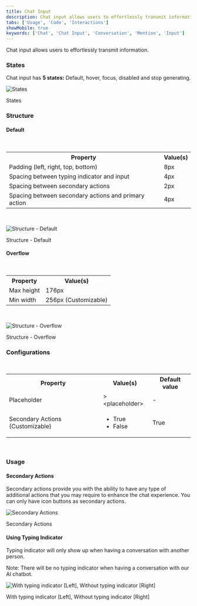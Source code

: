 ```yaml
---
title: Chat Input
description: Chat input allows users to effortlessly transmit information. 
tabs: ['Usage', 'Code', 'Interactions']
showMobile: true
keywords: ['Chat', 'Chat Input', 'Conversation', 'Mention', 'Input']
---
```


Chat input allows users to effortlessly transmit information. 

<Preview name="components-chat-chatinput-all--all" />

### States

Chat input has **5 states:** Default, hover, focus, disabled and stop generating.

![States](./images/states.png)
<Caption>States</Caption>

<br/>

### Structure

#### Default

<br/>

<table style={{width: "100%"}}>
  <tbody>
    <tr>
      <th style={{width:"50%",  textAlign: "left"}}>Property</th>
      <th style={{width:"50%",  textAlign: "left"}}>Value(s)</th>
    </tr>
    <tr style={{verticalAlign: "top"}}>
      <td>Padding (left, right, top, bottom)</td>
      <td>8px</td>
    </tr>
    <tr style={{verticalAlign: "top"}}>
      <td>Spacing between typing indicator and input</td>
      <td>4px</td>
    </tr>
    <tr style={{verticalAlign: "top"}}>
      <td>Spacing between secondary actions</td>
      <td>2px</td>
    </tr>
    <tr style={{verticalAlign: "top"}}>
      <td>Spacing between secondary actions and primary action</td>
      <td>4px</td>
    </tr>
  </tbody>
</table>
<br/>


![Structure - Default](./images/structure.png)
<Caption>Structure - Default</Caption>

<br/>

#### Overflow

<br/>

<table style={{width: "100%"}}>
  <tbody>
    <tr>
      <th style={{width:"50%",  textAlign: "left"}}>Property</th>
      <th style={{width:"50%",  textAlign: "left"}}>Value(s)</th>
    </tr>
    <tr style={{verticalAlign: "top"}}>
      <td>Max height</td>
      <td>176px</td>
    </tr>
    <tr style={{verticalAlign: "top"}}>
      <td>Min width</td>
      <td>256px (Customizable)</td>
    </tr>
  </tbody>
</table>
<br/>

![Structure - Overflow](./images/structure-overflow.png)
<Caption>Structure - Overflow</Caption>

<br/>

### Configurations

<br/>

<table style={{width: "100%"}}>
  <tbody>
    <tr>
      <th style={{width:"33%", textAlign: "left"}}>Property</th>
      <th style={{width:"33%", textAlign: "left"}}>Value(s)</th>
      <th style={{width:"33%", textAlign: "left"}}>Default value</th>
    </tr>
    <tr style={{verticalAlign: "top"}}>
      <td>Placeholder</td>
      <td>>&#60;placeholder&#62;</td>
      <td>-</td>
    </tr>
    <tr style={{verticalAlign: "top"}}>
      <td>Secondary Actions (Customizable)</td>
      <td>
        <ul>
          <li>True</li>
          <li>False</li>
        </ul>
      </td>
      <td>True</td>
    </tr>
  </tbody>
</table>

<br/>

### Usage

#### Secondary Actions

Secondary actions provide you with the ability to have any type of additional actions that you may require to enhance the chat experience. You can only have icon buttons as secondary actions.

![Secondary Actions](./images/secondary-actions.png)
<Caption>Secondary Actions</Caption>

<br/>

#### Using Typing Indicator

Typing indicator will only show up when having a conversation with another person.

Note: There will be no typing indicator when having a conversation with our AI chatbot.

![With typing indicator [Left], Without typing indicator [Right]](./images/typing-indicator.png)
<Caption>With typing indicator [Left], Without typing indicator [Right]</Caption>
